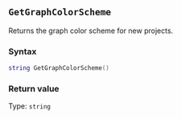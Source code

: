 ::: {.minipage data-latex="{\textwidth}"}
## `GetGraphColorScheme`

Returns the graph color scheme for new projects.

### Syntax {-}

``` .lua
string GetGraphColorScheme()
```

### Return value {-}

Type: `string`
:::
